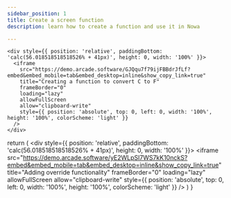 ```yaml
---
sidebar_position: 1
title: Create a screen function
description: learn how to create a function and use it in Nowa

---
```



    <div style={{ position: 'relative', paddingBottom: 'calc(56.018518518518526% + 41px)', height: 0, width: '100%' }}>
      <iframe
        src="https://demo.arcade.software/GJQqu7f79ijFBBdrJfLf?embed&embed_mobile=tab&embed_desktop=inline&show_copy_link=true"
        title="Creating a function to convert C to F"
        frameBorder="0"
        loading="lazy"
        allowFullScreen
        allow="clipboard-write"
        style={{ position: 'absolute', top: 0, left: 0, width: '100%', height: '100%', colorScheme: 'light' }}
      />
    </div>


  return (
    <div style={{ position: 'relative', paddingBottom: 'calc(56.018518518518526% + 41px)', height: 0, width: '100%' }}>
      <iframe
        src="https://demo.arcade.software/yE2WLpSl7WS7kK10nckS?embed&embed_mobile=tab&embed_desktop=inline&show_copy_link=true"
        title="Adding override functionality"
        frameBorder="0"
        loading="lazy"
        allowFullScreen
        allow="clipboard-write"
        style={{ position: 'absolute', top: 0, left: 0, width: '100%', height: '100%', colorScheme: 'light' }}
      />
    </div>
  )
}
